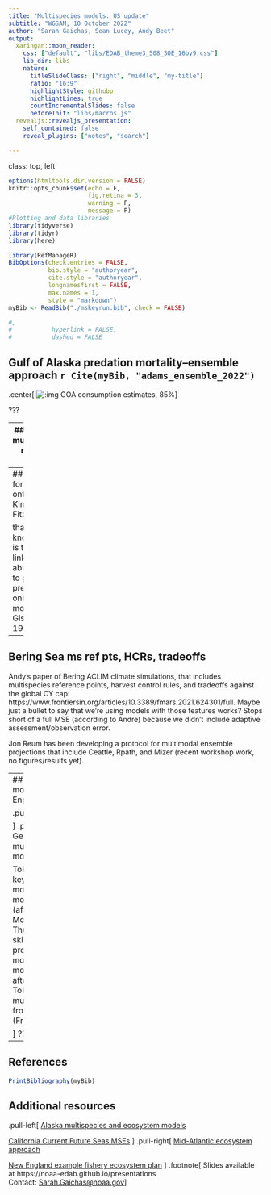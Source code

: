 ```yaml
---
title: "Multispecies models: US update"
subtitle: "WGSAM, 10 October 2022"
author: "Sarah Gaichas, Sean Lucey, Andy Beet"
output:
  xaringan::moon_reader:
    css: ["default", "libs/EDAB_theme3_508_SOE_16by9.css"]
    lib_dir: libs
    nature:
      titleSlideClass: ["right", "middle", "my-title"]
      ratio: "16:9"
      highlightStyle: githubp
      highlightLines: true
      countIncrementalSlides: false
      beforeInit: "libs/macros.js"
  revealjs::revealjs_presentation:
    self_contained: false
    reveal_plugins: ["notes", "search"]

---
```

class: top, left

```r

options(htmltools.dir.version = FALSE)
knitr::opts_chunk$set(echo = F,
                      fig.retina = 3,
                      warning = F,
                      message = F)
#Plotting and data libraries
library(tidyverse)
library(tidyr)
library(here)
```

```r
library(RefManageR)
BibOptions(check.entries = FALSE,
           bib.style = "authoryear",
           cite.style = "authoryear",
           longnamesfirst = FALSE,
           max.names = 1,
           style = "markdown")
myBib <- ReadBib("./mskeyrun.bib", check = FALSE)

#,
#           hyperlink = FALSE,
#           dashed = FALSE

```

## Gulf of Alaska predation mortality--ensemble approach `r Cite(myBib, "adams_ensemble_2022")`

.center[
![:img GOA consumption estimates, 85%](https://github.com/NOAA-EDAB/presentations/raw/master/docs/EDAB_images/AdamsetalEnsembleCons2022.png)
]

???

---
## [Rceattle](https://github.com/grantdadams/Rceattle): multispecies model in TMB

K Holsman: Hoping to deploy that model for the Bering operationally now that its published (and phase out ADMB version we've used operationally since 2016 as the an appendix to the pollock assessment).

---
## MSCAA for lake ontario Kimberly Fitzpatrick

that (to my knowledge) is the first to link prey abundance to growth of predators in one of these models since Gislason 1999


---
## Bering Sea ms ref pts, HCRs, tradeoffs

Andy's paper of Bering ACLIM climate simulations, that includes multispecies reference points, harvest control rules, and tradeoffs against the global OY cap:  https://www.frontiersin.org/articles/10.3389/fmars.2021.624301/full.  Maybe just a bullet to say that we're using models with those features works?  Stops short of a full MSE (according to Andre) because we didn't include adaptive assessment/observation error.

Jon Reum has been developing a protocol for multimodal ensemble projections that include Ceattle, Rpath, and Mizer (recent workshop work, no figures/results yet).

---
## Ongoing EBFM modeling for New England

.pull-left[
![](https://github.com/NOAA-EDAB/presentations/raw/master/docs/EDAB_images/foodweb.png)

]
.pull-right[
## Georges Bank multispecies modelling

ToR b keyrun/constructed model review for 3 models (afternoons, Monday-Thursday)
ToR c skill assessment in progress for 2 models (Tuesday morning, afternoons M-W)
ToR d set up for multimodel advice from the above (Friday)


]
???

---
## References

```r
PrintBibliography(myBib)
```


## Additional resources
.pull-left[
[Alaska multispecies and ecosystem models](https://www.integratedecosystemassessment.noaa.gov/regions/alaska/ebs-integrated-modeling)

[California Current Future Seas MSEs](https://www.integratedecosystemassessment.noaa.gov/regions/california-current/cc-projects-future-seas)
]
.pull-right[
[Mid-Atlantic ecosystem approach](https://www.mafmc.org/eafm)

[New England example fishery ecosystem plan](https://s3.amazonaws.com/nefmc.org/3_Draft-example-Fishery-Ecosystem-Plan-eFEP_190830_113712.pdf)
]
.footnote[
Slides available at https://noaa-edab.github.io/presentations  
Contact: <Sarah.Gaichas@noaa.gov>
]
